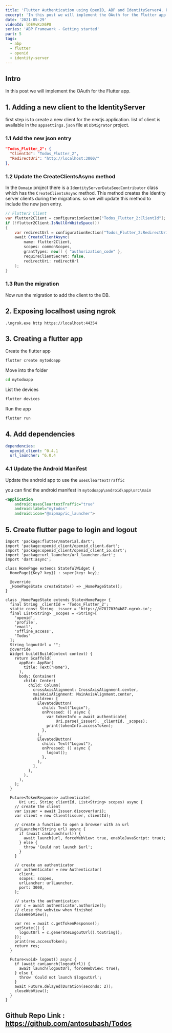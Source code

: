 ```yaml
---
title: 'Flutter Authentication using OpenID, ABP and IdentityServer4. Part 5'
excerpt: 'In this post we will implement the OAuth for the Flutter app.'
date: '2021-05-29'
videoId: lQEVvKzX6P8
series: 'ABP Framework - Getting started'
part: 5
tags:
  - abp
  - flutter
  - openid
  - identity-server
---
```


<TOCInline toc={props.toc} asDisclosure />

## Intro

In this post we will implement the OAuth for the Flutter app.

## 1. Adding a new client to the IdentityServer

first step is to create a new client for the nextjs application. list of client is available in the `appsettings.json` file at `DbMigrator` project.

### 1.1 Add the new json entry

```json
"Todos_Flutter_2": {
  "ClientId": "Todos_Flutter_2",
  "RedirectUri": "http://localhost:3000/"
},
```

### 1.2 Update the CreateClientsAsync method

In the `Domain` project there is a `IdentityServerDataSeedContributor` class which has the `CreateClientsAsync` method. This method creates the Identity server clients during the migrations. so we will update this method to include the new json entry.

```cs
// Flutter2 Client
var flutter2Client = configurationSection["Todos_Flutter_2:ClientId"];
if (!flutter2Client.IsNullOrWhiteSpace())
{
    var redirectUrl = configurationSection["Todos_Flutter_2:RedirectUri"];
    await CreateClientAsync(
        name: flutter2Client,
        scopes: commonScopes,
        grantTypes: new[] { "authorization_code" },
        requireClientSecret: false,
        redirectUri: redirectUrl
    );
}
```

### 1.3 Run the migration

Now run the migration to add the client to the DB.

## 2. Exposing localhost using ngrok

`.\ngrok.exe http https://localhost:44354`

## 3. Creating a flutter app

Create the flutter app

```bash
flutter create mytodoapp
```

Move into the folder

```bash
cd mytodoapp
```

List the devices

```bash
flutter devices
```

Run the app

```bash
flutter run
```

## 4. Add dependencies

```yaml
dependencies:
  openid_client: ^0.4.1
  url_launcher: ^6.0.4
```

### 4.1 Update the Android Manifest

Update the android app to use the `usesCleartextTraffic`

you can find the android manifest in `mytodoapp\android\app\src\main`

```xml
<application
    android:usesCleartextTraffic="true"
    android:label="mytodos"
    android:icon="@mipmap/ic_launcher">
```

## 5. Create flutter page to login and logout

```
import 'package:flutter/material.dart';
import 'package:openid_client/openid_client.dart';
import 'package:openid_client/openid_client_io.dart';
import 'package:url_launcher/url_launcher.dart';
import 'dart:async';

class HomePage extends StatefulWidget {
  HomePage({Key? key}) : super(key: key);

  @override
  _HomePageState createState() => _HomePageState();
}

class _HomePageState extends State<HomePage> {
  final String _clientId = 'Todos_Flutter_2';
  static const String _issuer = 'https://d78170304b87.ngrok.io';
  final List<String> _scopes = <String>[
    'openid',
    'profile',
    'email',
    'offline_access',
    'Todos'
  ];
  String logoutUrl = "";
  @override
  Widget build(BuildContext context) {
    return Scaffold(
      appBar: AppBar(
        title: Text("Home"),
      ),
      body: Container(
        child: Center(
          child: Column(
            crossAxisAlignment: CrossAxisAlignment.center,
            mainAxisAlignment: MainAxisAlignment.center,
            children: [
              ElevatedButton(
                child: Text("Login"),
                onPressed: () async {
                  var tokenInfo = await authenticate(
                      Uri.parse(_issuer), _clientId, _scopes);
                  print(tokenInfo.accessToken);
                },
              ),
              ElevatedButton(
                child: Text("Logout"),
                onPressed: () async {
                  logout();
                },
              ),
            ],
          ),
        ),
      ),
    );
  }

  Future<TokenResponse> authenticate(
      Uri uri, String clientId, List<String> scopes) async {
    // create the client
    var issuer = await Issuer.discover(uri);
    var client = new Client(issuer, clientId);

    // create a function to open a browser with an url
    urlLauncher(String url) async {
      if (await canLaunch(url)) {
        await launch(url, forceWebView: true, enableJavaScript: true);
      } else {
        throw 'Could not launch $url';
      }
    }

    // create an authenticator
    var authenticator = new Authenticator(
      client,
      scopes: scopes,
      urlLancher: urlLauncher,
      port: 3000,
    );

    // starts the authentication
    var c = await authenticator.authorize();
    // close the webview when finished
    closeWebView();

    var res = await c.getTokenResponse();
    setState(() {
      logoutUrl = c.generateLogoutUrl().toString();
    });
    print(res.accessToken);
    return res;
  }

  Future<void> logout() async {
    if (await canLaunch(logoutUrl)) {
      await launch(logoutUrl, forceWebView: true);
    } else {
      throw 'Could not launch $logoutUrl';
    }
    await Future.delayed(Duration(seconds: 2));
    closeWebView();
  }
}
```

## Github Repo Link : https://github.com/antosubash/Todos
